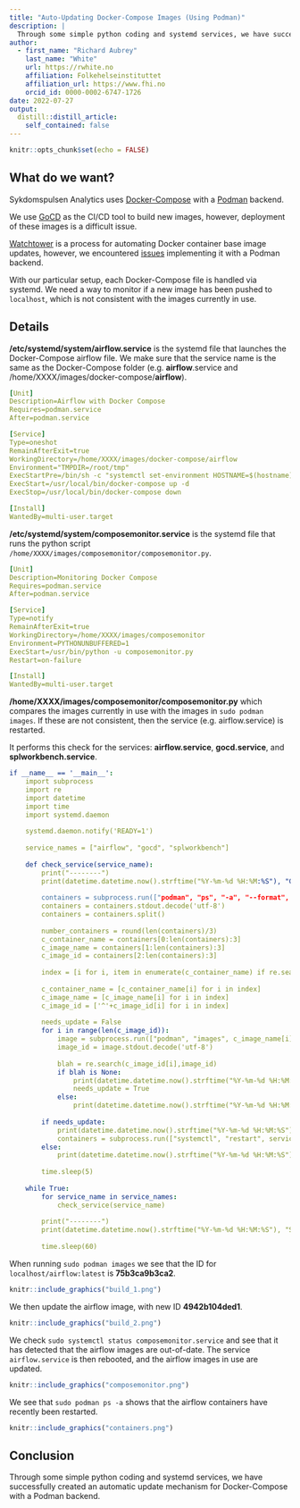 ```yaml
---
title: "Auto-Updating Docker-Compose Images (Using Podman)"
description: |
  Through some simple python coding and systemd services, we have successfully created an automatic update mechanism for Docker-Compose with a Podman backend.
author:
  - first_name: "Richard Aubrey"
    last_name: "White"
    url: https://rwhite.no
    affiliation: Folkehelseinstituttet
    affiliation_url: https://www.fhi.no
    orcid_id: 0000-0002-6747-1726
date: 2022-07-27
output:
  distill::distill_article:
    self_contained: false
---
```


```r
knitr::opts_chunk$set(echo = FALSE)
```

## What do we want?

Sykdomspulsen Analytics uses [Docker-Compose](https://docs.docker.com/compose/) with a [Podman](https://www.redhat.com/sysadmin/podman-docker-compose) backend.

We use [GoCD](https://gocd.org) as the CI/CD tool to build new images, however, deployment of these images is a difficult issue.

[Watchtower](https://containrrr.dev/watchtower/) is a process for automating Docker container base image updates, however, we encountered [issues](https://github.com/containrrr/watchtower/issues/1060) implementing it with a Podman backend.

With our particular setup, each Docker-Compose file is handled via systemd. We need a way to monitor if a new image has been pushed to `localhost`, which is not consistent with the images currently in use.

## Details

**/etc/systemd/system/airflow.service** is the systemd file that launches the Docker-Compose airflow file. We make sure that the service name is the same as the Docker-Compose folder (e.g. **airflow**.service and /home/XXXX/images/docker-compose/**airflow**).

```.yml
[Unit]
Description=Airflow with Docker Compose
Requires=podman.service
After=podman.service

[Service]
Type=oneshot
RemainAfterExit=true
WorkingDirectory=/home/XXXX/images/docker-compose/airflow
Environment="TMPDIR=/root/tmp"
ExecStartPre=/bin/sh -c "systemctl set-environment HOSTNAME=$(hostname)"
ExecStart=/usr/local/bin/docker-compose up -d
ExecStop=/usr/local/bin/docker-compose down

[Install]
WantedBy=multi-user.target

```

**/etc/systemd/system/composemonitor.service** is the systemd file that runs the python script `/home/XXXX/images/composemonitor/composemonitor.py`.

```.yml
[Unit]
Description=Monitoring Docker Compose
Requires=podman.service
After=podman.service

[Service]
Type=notify
RemainAfterExit=true
WorkingDirectory=/home/XXXX/images/composemonitor
Environment=PYTHONUNBUFFERED=1
ExecStart=/usr/bin/python -u composemonitor.py
Restart=on-failure

[Install]
WantedBy=multi-user.target
```

**/home/XXXX/images/composemonitor/composemonitor.py** which compares the images currently in use with the images in `sudo podman images`. If these are not consistent, then the service (e.g. airflow.service) is restarted.

It performs this check for the services: **airflow.service**, **gocd.service**, and **splworkbench.service**.

```.yml
if __name__ == '__main__':
    import subprocess
    import re
    import datetime
    import time
    import systemd.daemon
    
    systemd.daemon.notify('READY=1')
    
    service_names = ["airflow", "gocd", "splworkbench"]
    
    def check_service(service_name):
        print("--------")
        print(datetime.datetime.now().strftime("%Y-%m-%d %H:%M:%S"), "Checking service: " + service_name)
        
        containers = subprocess.run(["podman", "ps", "-a", "--format", "{{.Names}} {{.Image}} {{.ImageID}}"], stdout=subprocess.PIPE, stderr=subprocess.PIPE)
        containers = containers.stdout.decode('utf-8')
        containers = containers.split()
        
        number_containers = round(len(containers)/3)
        c_container_name = containers[0:len(containers):3]
        c_image_name = containers[1:len(containers):3]
        c_image_id = containers[2:len(containers):3]
        
        index = [i for i, item in enumerate(c_container_name) if re.search("^" + service_name + "_", item)]
        
        c_container_name = [c_container_name[i] for i in index]
        c_image_name = [c_image_name[i] for i in index]
        c_image_id = ['^'+c_image_id[i] for i in index]
        
        needs_update = False
        for i in range(len(c_image_id)):
            image = subprocess.run(["podman", "images", c_image_name[i], "--format", "{{.Id}}"], stdout=subprocess.PIPE, stderr=subprocess.PIPE)
            image_id = image.stdout.decode('utf-8')
            
            blah = re.search(c_image_id[i],image_id)
            if blah is None:
                print(datetime.datetime.now().strftime("%Y-%m-%d %H:%M:%S"), c_container_name[i] + " is out of date")
                needs_update = True
            else:
                print(datetime.datetime.now().strftime("%Y-%m-%d %H:%M:%S"), c_container_name[i] + " is up-to-date")
        
        if needs_update:
            print(datetime.datetime.now().strftime("%Y-%m-%d %H:%M:%S"), "Restarting service " + service_name)
            containers = subprocess.run(["systemctl", "restart", service_name+".service"])
        else:
            print(datetime.datetime.now().strftime("%Y-%m-%d %H:%M:%S"), "Service " + service_name + " is up-to-date, no action taken")
            
        time.sleep(5)
    
    while True:
        for service_name in service_names:
            check_service(service_name)
        
        print("--------")
        print(datetime.datetime.now().strftime("%Y-%m-%d %H:%M:%S"), "Sleeping for 60 seconds")
        
        time.sleep(60)
```

When running `sudo podman images` we see that the ID for `localhost/airflow:latest` is **75b3ca9b3ca2**.

```r
knitr::include_graphics("build_1.png")
```

We then update the airflow image, with new ID **4942b104ded1**.

```r
knitr::include_graphics("build_2.png")
```

We check `sudo systemctl status composemonitor.service` and see that it has detected that the airflow images are out-of-date. The service `airflow.service` is then rebooted, and the airflow images in use are updated.

```r
knitr::include_graphics("composemonitor.png")
```

We see that `sudo podman ps -a` shows that the airflow containers have recently been restarted.

```r
knitr::include_graphics("containers.png")
```

## Conclusion

Through some simple python coding and systemd services, we have successfully created an automatic update mechanism for Docker-Compose with a Podman backend.
